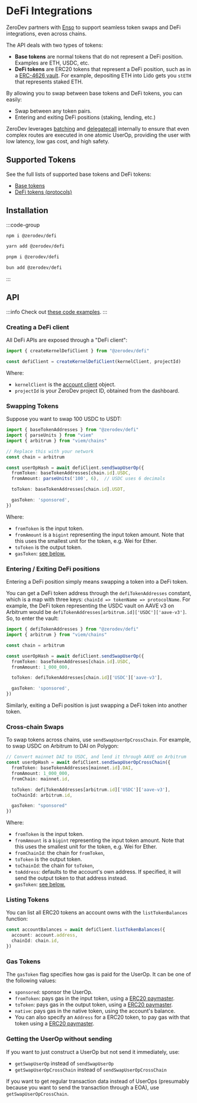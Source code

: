 # DeFi Integrations

ZeroDev partners with [Enso](https://www.enso.finance/) to support seamless token swaps and DeFi integrations, even across chains.

The API deals with two types of tokens:

- **Base tokens** are normal tokens that do not represent a DeFi position.  Examples are ETH, USDC, etc. 
- **DeFi tokens** are ERC20 tokens that represent a DeFi position, such as in a [ERC-4626 vault](https://ethereum.org/en/developers/docs/standards/tokens/erc-4626/).  For example, depositing ETH into Lido gets you `stETH` that represents staked ETH.

By allowing you to swap between base tokens and DeFi tokens, you can easily:

- Swap between any token pairs.
- Entering and exiting DeFi positions (staking, lending, etc.)

ZeroDev leverages [batching](/sdk/core-api/batch-transactions) and [delegatecall](/sdk/core-api/delegatecall) internally to ensure that even complex routes are executed in one atomic UserOp, providing the user with low latency, low gas cost, and high safety.

## Supported Tokens

See the full lists of supported base tokens and DeFi tokens:

- [Base tokens](/sdk/advanced/supported-base-tokens)
- [DeFi tokens (protocols)](/sdk/advanced/supported-defi-tokens)

## Installation

:::code-group

```bash [npm]
npm i @zerodev/defi
```

```bash [yarn]
yarn add @zerodev/defi
```

```bash [pnpm]
pnpm i @zerodev/defi
```

```bash [bun]
bun add @zerodev/defi
```

:::

## API 

:::info
Check out [these code examples](https://github.com/zerodevapp/zerodev-examples/tree/main/defi).
:::

### Creating a DeFi client

All DeFi APIs are exposed through a "DeFi client":

```ts
import { createKernelDefiClient } from "@zerodev/defi"

const defiClient = createKernelDefiClient(kernelClient, projectId)
```

Where:

- `kernelClient` is the [account client](/sdk/core-api/create-account#create-an-account-client) object.
- `projectId` is your ZeroDev project ID, obtained from the dashboard.

### Swapping Tokens

Suppose you want to swap 100 USDC to USDT:

```ts
import { baseTokenAddresses } from "@zerodev/defi"
import { parseUnits } from "viem"
import { arbitrum } from "viem/chains"

// Replace this with your network
const chain = arbitrum

const userOpHash = await defiClient.sendSwapUserOp({
  fromToken: baseTokenAddresses[chain.id].USDC,
  fromAmount: parseUnits('100', 6),  // USDC uses 6 decimals

  toToken: baseTokenAddresses[chain.id].USDT,

  gasToken: 'sponsored',
})
```

Where:

- `fromToken` is the input token.
- `fromAmount` is a `bigint` representing the input token amount.  Note that this uses the smallest unit for the token, e.g. Wei for Ether.
- `toToken` is the output token.
- `gasToken`: [see below.](#gas-tokens)

### Entering / Exiting DeFi positions

Entering a DeFi position simply means swapping a token into a DeFi token.

You can get a DeFi token address through the `defiTokenAddresses` constant, which is a map with three keys: `chainId => tokenName => protocolName`.  For example, the DeFi token representing the USDC vault on AAVE v3 on Arbitrum would be `defiTokenAddresses[arbitrum.id]['USDC']['aave-v3']`.  So, to enter the vault:

```ts
import { defiTokenAddresses } from "@zerodev/defi"
import { arbitrum } from "viem/chains"

const chain = arbitrum

const userOpHash = await defiClient.sendSwapUserOp({
  fromToken: baseTokenAddresses[chain.id].USDC,
  fromAmount: 1_000_000,

  toToken: defiTokenAddresses[chain.id]['USDC']['aave-v3'],

  gasToken: 'sponsored',
})
```

Similarly, exiting a DeFi position is just swapping a DeFi token into another token.

### Cross-chain Swaps

To swap tokens across chains, use `sendSwapUserOpCrossChain`.  For example, to swap USDC on Arbitrum to DAI on Polygon:

```ts
// Convert mainnet DAI to USDC, and lend it through AAVE on Arbitrum
const userOpHash = await defiClient.sendSwapUserOpCrossChain({
  fromToken: baseTokenAddresses[mainnet.id].DAI,
  fromAmount: 1_000_000,
  fromChain: mainnet.id,

  toToken: defiTokenAddresses[arbitrum.id]['USDC']['aave-v3'],
  toChainId: arbitrum.id,

  gasToken: "sponsored"
})
```

Where:

- `fromToken` is the input token.
- `fromAmount` is a `bigint` representing the input token amount.  Note that this uses the smallest unit for the token, e.g. Wei for Ether.
- `fromChainId`: the chain for `fromToken`,
- `toToken` is the output token.
- `toChainId`: the chain for `toToken`,
- `toAddress`: defaults to the account's own address. If specified, it will send the output token to that address instead.
- `gasToken`: [see below.](#gas-tokens)

### Listing Tokens

You can list all ERC20 tokens an account owns with the `listTokenBalances` function:

```ts
const accountBalances = await defiClient.listTokenBalances({
  account: account.address,
  chainId: chain.id,
})
```

### Gas Tokens

The `gasToken` flag specifies how gas is paid for the UserOp.  It can be one of the following values:

- `sponsored`: sponsor the UserOp.
- `fromToken`: pays gas in the input token, using a [ERC20 paymaster](/sdk/core-api/pay-gas-with-erc20s).
- `toToken`: pays gas in the output token, using a [ERC20 paymaster](/sdk/core-api/pay-gas-with-erc20s).
- `native`: pays gas in the native token, using the account's balance.
- You can also specify an `Address` for a ERC20 token, to pay gas with that token using a [ERC20 paymaster](/sdk/core-api/pay-gas-with-erc20s).

### Getting the UserOp without sending

If you want to just construct a UserOp but not send it immediately, use:

- `getSwapUserOp` instead of `sendSwapUserOp`
- `getSwapUserOpCrossChain` instead of `sendSwapUserOpCrossChain`

If you want to get regular transaction data instead of UserOps (presumably because you want to send the transaction through a EOA), use `getSwapUserOpCrossChain`.
